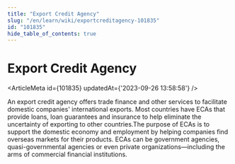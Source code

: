 ```yaml
---
title: "Export Credit Agency"
slug: "/en/learn/wiki/exportcreditagency-101835"
id: "101835"
hide_table_of_contents: true
---
```



# Export Credit Agency

<ArticleMeta id={101835} updatedAt={'2023-09-26 13:58:58'} />
<div className='border-solid border-b border-t-0 my-4 border-[var(--ifm-color-gray-300)]' />

An export credit agency offers trade finance and other services to facilitate domestic companies' international exports. Most countries have ECAs that provide loans, loan guarantees and insurance to help eliminate the uncertainty of exporting to other countries.The purpose of ECAs is to support the domestic economy and employment by helping companies find overseas markets for their products. ECAs can be government agencies, quasi-governmental agencies or even private organizations—including the arms of commercial financial institutions.
